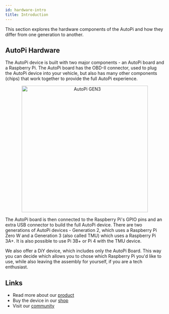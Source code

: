 ```yaml
---
id: hardware-intro
title: Introduction
---
```



This section explores the hardware components of the AutoPi and how they differ from one generation
to another.

## AutoPi Hardware
The AutoPi device is built with two major components - an AutoPi board and a Raspberry Pi. The 
AutoPi board has the OBD-II connector, used to plug the AutoPi device into your vehicle, but also
has many other components (chips) that work together to provide the full AutoPi experience.

<p align="center">
  <img src={useBaseUrl('/img/gen3device_narrow.png')} alt="AutoPi GEN3" width="400"/>
</p>

The AutoPi board is then connected to the Raspberry Pi's GPIO pins and an extra USB connector to
build the full AutoPi device. There are two generations of AutoPi devices - Generation 2, which uses
a Raspberry Pi Zero W and a Generation 3 (also called TMU) which uses a Raspberry Pi 3A+. It is
also possible to use Pi 3B+ or Pi 4 with the TMU device.

We also offer a DiY device, which includes only the AutoPi Board. This way you can decide which
allows you to chose which Raspberry Pi you'd like to use, while also leaving the assembly for
yourself, if you are a tech enthusiast.

## Links

- Read more about our [product](https://autopi.io)
- Buy the device in our [shop](https://shop.autopi.io)
- Visit our [community](https://community.autopi.io)